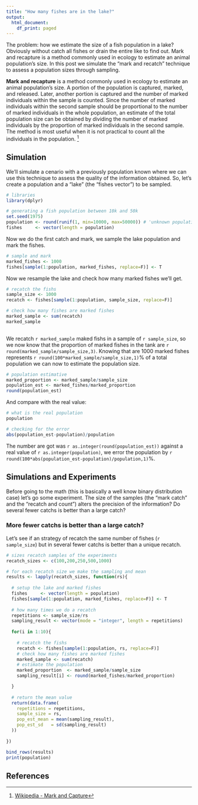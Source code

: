 ```yaml
---
title: "How many fishes are in the lake?"
output:
  html_document:
    df_print: paged
---
```


The problem: how we estimate the size of a fish population in a lake? Obviously without catch all fishes or drain the entire like to find out. Mark and recapture is a method commonly used in ecology to estimate an animal population's size. In this post we simulate the "mark and recatch" technique to assess a population sizes through sampling.

<!--more--> 

**Mark and recapture** is a method commonly used in ecology to estimate an animal population's size. A portion of the population is captured, marked, and released. Later, another portion is captured and the number of marked individuals within the sample is counted. Since the number of marked individuals within the second sample should be proportional to the number of marked individuals in the whole population, an estimate of the total population size can be obtained by dividing the number of marked individuals by the proportion of marked individuals in the second sample. The method is most useful when it is not practical to count all the individuals in the population. [^1]

## Simulation

We'll simulate a cenario with a previously population known where we can use this technique to assess the quality of the information obtained. So, let's create a population and a "lake" (the "fishes vector") to be sampled.

```r

# libraries
library(dplyr)

# generating a fish population between 10k and 50k 
set.seed(1975)
population <- round(runif(1, min=10000, max=50000)) # 'unknown population'
fishes     <- vector(length = population)

```

Now we do the first catch and mark, we sample the lake population and mark the fishes.

```r

# sample and mark
marked_fishes <- 1000
fishes[sample(1:population, marked_fishes, replace=F)] <- T

```

Now we resample the lake and check how many marked fishes we'll get.

```r

# recatch the fishs
sample_size <- 1000
recatch <- fishes[sample(1:population, sample_size, replace=F)]

# check how many fishes are marked fishes
marked_sample <- sum(recatch)
marked_sample
  
```

We recatch `r marked_sample` maked fishs in a sample of `r sample_size`, so we now know that the proportion of marked fishes in the tank are `r round(marked_sample/sample_size,3)`. Knowing that are 1000 marked fishes represents `r round(100*marked_sample/sample_size,1)`% of a total population we can now to estimate the population size.

```r

# population estimative
marked_proportion <- marked_sample/sample_size
population_est <- marked_fishes/marked_proportion
round(population_est)

```
And compare with the real value:

```r

# what is the real population
population

# checking for the error 
abs(population_est-population)/population

```

The number are got was `r as.integer(round(population_est))` against a real value of `r as.integer(population)`, we error the population by `r round(100*abs(population_est-population)/population,1)`%. 

## Simulations and Experiments

Before going to the math (this is basically a well know binary distribution case) let's go some experiment. The size of the samples (the "mark catch" and the "recatch and count") alters the precision of the information? Do several fewer catchs is better than a large catch?

### More fewer catchs is better than a large catch?

Let's see if an strategy of recatch the same number of fishes (`r sample_size`) but in several fewer catchs is better than a unique recatch.

```r

# sizes recatch samples of the experiments
recatch_sizes <- c(100,200,250,500,1000)

# for each recatch size we make the sampling and mean
results <- lapply(recatch_sizes, function(rs){
  
  # setup the lake and marked fishes
  fishes     <- vector(length = population)
  fishes[sample(1:population, marked_fishes, replace=F)] <- T
  
  # how many times we do a recatch
  repetitions <- sample_size/rs
  sampling_result <- vector(mode = "integer", length = repetitions)
  
  for(i in 1:10){
    
    # recatch the fishs
    recatch <- fishes[sample(1:population, rs, replace=F)]
    # check how many fishes are marked fishes
    marked_sample <- sum(recatch)
    # estimate the population
    marked_proportion  <- marked_sample/sample_size
    sampling_result[i] <- round(marked_fishes/marked_proportion)

  }
  
  # return the mean value
  return(data.frame(
    repetitions = repetitions,
    sample_size = rs,
    pop_est_mean = mean(sampling_result),
    pop_est_sd   = sd(sampling_result)
  ))
  
})

bind_rows(results)
print(population)

```


## References

[^1]: [Wikipedia - Mark and Capture](https://en.wikipedia.org/wiki/Mark_and_recapture)
